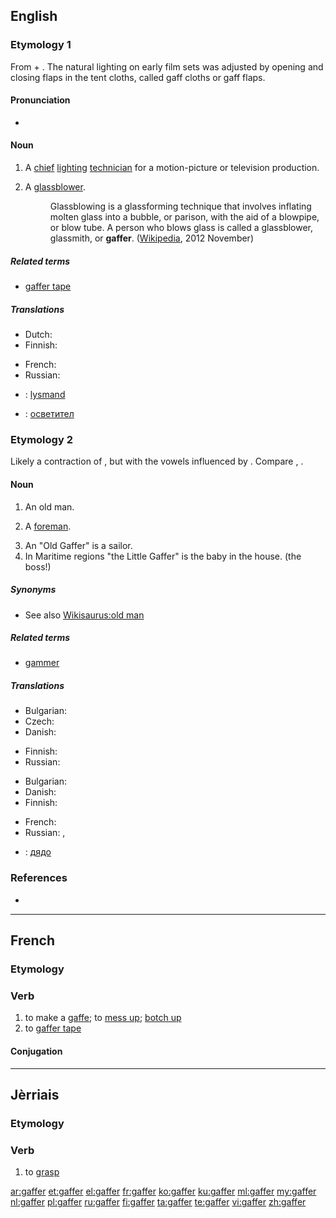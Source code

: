 ==English==

===Etymology 1===
From {{etyl|enm|en}} {{term|gaffe||a hook|lang=enm}} + {{term|-er}}. The natural lighting on early film sets was adjusted by opening and closing flaps in the tent cloths, called gaff cloths or gaff flaps.

====Pronunciation====
* {{rhymes|æfə(r)}}

====Noun====
{{en-noun}}

# {{context|film}} A [[chief]] [[lighting]] [[technician]] for a motion-picture or television production.
# A [[glassblower]].
#: Glassblowing is a glassforming technique that involves inflating molten glass into a bubble, or parison, with the aid of a blowpipe, or blow tube. A person who blows glass is called a glassblower, glassmith, or '''gaffer'''. ([[w:Glassblowing|Wikipedia]], 2012 November)

=====Related terms=====
* [[gaffer tape]]

=====Translations=====
{{trans-top|chief lighting technician}}
* Dutch: {{t+|nl|gaffer}}
* Finnish: {{t-|fi|valaistusmestari}}
{{trans-mid}}
* French: {{t+|fr|éclairagiste|m|f}}
* Russian: {{t-|ru|главный осветитель|m|tr=glávnyj osvetítelʼ|sc=Cyrl}}
{{trans-bottom}}

{{checktrans-top}}
* {{ttbc|da}}: [[lysmand]]
* {{ttbc|bg}}: [[осветител]] {{m}}
{{trans-bottom}}

===Etymology 2===
Likely a contraction of {{term|godfather}}, but with the vowels influenced by {{term|grandfather}}. Compare {{etyl|fr|-}} {{term|compère|lang=fr}}, {{etyl|de|-}} {{term|gevatter|lang=de}}.

====Noun====
{{en-noun}}

# {{context|colloquial}} An old man.
# {{context|British}} A [[foreman]].
# An "Old Gaffer" is a sailor.
# In Maritime regions "the Little Gaffer" is the baby in the house. (the boss!)

=====Synonyms=====
* See also [[Wikisaurus:old man]]

=====Related terms=====
* [[gammer]]

=====Translations=====
{{trans-top|old man}}
* Bulgarian: {{t+|bg|старец|m}}
* Czech: {{t|cs|strejc|m}}
* Danish: {{t-|da|gammel mand}}
{{trans-mid}}
* Finnish: {{t+|fi|ukko}}
* Russian: {{t+|ru|старик|m|tr=starík|sc=Cyrl}}
{{trans-bottom}}

{{trans-top|foreman}}
* Bulgarian: {{t+|bg|надзирател|m}}
* Danish: {{t-|da|formand}}
* Finnish: {{t+|fi|pomo}}
{{trans-mid}}
* French: {{t+|fr|contre-maître|m}}
* Russian: {{t+|ru|десятник|m|tr=desjátnik|sc=Cyrl}}, {{t+|ru|бригадир|m|tr=brigadír|sc=Cyrl}}
{{trans-bottom}}

{{checktrans-top}}
* {{ttbc|bg}}: [[дядо]] {{n}}
{{trans-bottom}}

===References===
* {{R:OED Online|code=50091544|title=gaffer|date=1989}}

----

==French==

===Etymology===
{{suffix|gaffe|er|lang=fr}}

===Verb===
{{fr-verb}}

# to make a [[gaffe]]; to [[mess up]]; [[botch up]]
# to [[gaffer tape]]

====Conjugation====
{{fr-conj-er|gaff|avoir}}

----

==Jèrriais==

===Etymology===
{{rfe|lang=roa-jer}}

===Verb===
{{roa-jer-verb}}

# to [[grasp]]

[[ar:gaffer]]
[[et:gaffer]]
[[el:gaffer]]
[[fr:gaffer]]
[[ko:gaffer]]
[[ku:gaffer]]
[[ml:gaffer]]
[[my:gaffer]]
[[nl:gaffer]]
[[pl:gaffer]]
[[ru:gaffer]]
[[fi:gaffer]]
[[ta:gaffer]]
[[te:gaffer]]
[[vi:gaffer]]
[[zh:gaffer]]